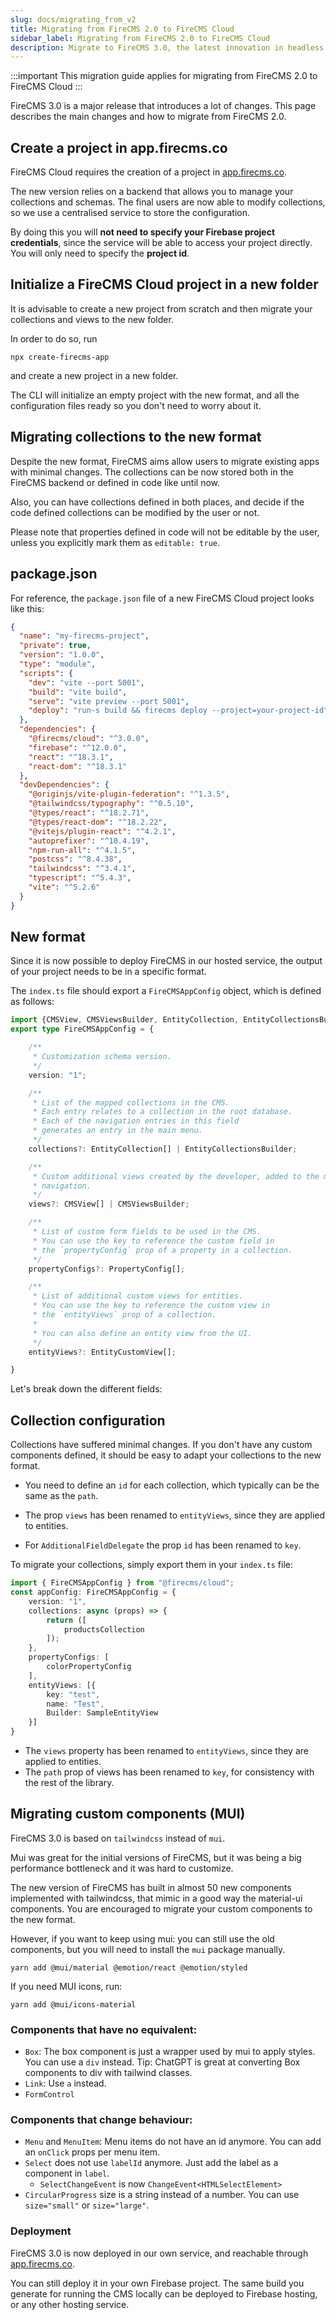 ```yaml
---
slug: docs/migrating_from_v2
title: Migrating from FireCMS 2.0 to FireCMS Cloud
sidebar_label: Migrating from FireCMS 2.0 to FireCMS Cloud
description: Migrate to FireCMS 3.0, the latest innovation in headless CMS, by creating a new project on app.firecms.co. Benefit from centralized configuration management and hassle-free integration without having to reveal Firebase credentials. Initiate a fresh project setup with simple CLI commands and adapt your existing collections to the new format with ease. Tailored for developers, FireCMS 3.0 brings content management to new flexibility and customization heights, while retaining the familiarity of previous versions.
---
```


:::important
This migration guide applies for migrating from FireCMS 2.0 to FireCMS Cloud
:::

FireCMS 3.0 is a major release that introduces a lot of changes. This page
describes the main changes and how to migrate from FireCMS 2.0.


## Create a project in app.firecms.co

FireCMS Cloud requires the creation of a project in [app.firecms.co](https://app.firecms.co).

The new version relies on a backend that allows you to manage your
collections and schemas. The final users are now able to modify collections,
so we use a centralised service to store the configuration.

By doing this you will **not need to specify your Firebase project credentials**,
since the service will be able to access your project directly. You will only need
to specify the **project id**.

## Initialize a FireCMS Cloud project in a new folder

It is advisable to create a new project from scratch and then migrate your collections and views to
the new folder.

In order to do so, run
```
npx create-firecms-app
```
and create a new project in a new folder.

The CLI will initialize an empty project with the new format, and all the configuration files
ready so you don't need to worry about it.


## Migrating collections to the new format

Despite the new format, FireCMS aims allow users to migrate existing apps with minimal
changes. The collections can be now stored both in the FireCMS backend or defined in
code like until now.

Also, you can have collections defined in both places, and decide if the code defined collections
can be modified by the user or not.

Please note that properties defined in code will not be editable by the user, unless you
explicitly mark them as `editable: true`.

## package.json

For reference, the `package.json` file of a new FireCMS Cloud project looks like this:

```json
{
  "name": "my-firecms-project",
  "private": true,
  "version": "1.0.0",
  "type": "module",
  "scripts": {
    "dev": "vite --port 5001",
    "build": "vite build",
    "serve": "vite preview --port 5001",
    "deploy": "run-s build && firecms deploy --project=your-project-id"
  },
  "dependencies": {
    "@firecms/cloud": "^3.0.0",
    "firebase": "^12.0.0",
    "react": "^18.3.1",
    "react-dom": "^18.3.1"
  },
  "devDependencies": {
    "@originjs/vite-plugin-federation": "^1.3.5",
    "@tailwindcss/typography": "^0.5.10",
    "@types/react": "^18.2.71",
    "@types/react-dom": "^18.2.22",
    "@vitejs/plugin-react": "^4.2.1",
    "autoprefixer": "^10.4.19",
    "npm-run-all": "^4.1.5",
    "postcss": "^8.4.38",
    "tailwindcss": "^3.4.1",
    "typescript": "^5.4.3",
    "vite": "^5.2.6"
  }
}
```


## New format

Since it is now possible to deploy FireCMS in our hosted service, the output
of your project needs to be in a specific format.

The `index.ts` file should export a `FireCMSAppConfig` object, which is defined as follows:

```typescript
import {CMSView, CMSViewsBuilder, EntityCollection, EntityCollectionsBuilder, EntityCustomView, PropertyConfig} from "./index.ts";
export type FireCMSAppConfig = {

    /**
     * Customization schema version.
     */
    version: "1";

    /**
     * List of the mapped collections in the CMS.
     * Each entry relates to a collection in the root database.
     * Each of the navigation entries in this field
     * generates an entry in the main menu.
     */
    collections?: EntityCollection[] | EntityCollectionsBuilder;

    /**
     * Custom additional views created by the developer, added to the main
     * navigation.
     */
    views?: CMSView[] | CMSViewsBuilder;

    /**
     * List of custom form fields to be used in the CMS.
     * You can use the key to reference the custom field in
     * the `propertyConfig` prop of a property in a collection.
     */
    propertyConfigs?: PropertyConfig[];

    /**
     * List of additional custom views for entities.
     * You can use the key to reference the custom view in
     * the `entityViews` prop of a collection.
     *
     * You can also define an entity view from the UI.
     */
    entityViews?: EntityCustomView[];

}
```

Let's break down the different fields:

## Collection configuration

Collections have suffered minimal changes. If you don't have any custom components defined, it should be
easy to adapt your collections to the new format.

- You need to define an `id` for each collection, which typically can be the same as the `path`.

- The prop `views` has been renamed to `entityViews`, since they are applied to entities.

- For `AdditionalFieldDelegate` the prop `id` has been renamed to `key`.

To migrate your collections, simply export them in your `index.ts` file:

```typescript
import { FireCMSAppConfig } from "@firecms/cloud";
const appConfig: FireCMSAppConfig = {
    version: "1",
    collections: async (props) => {
        return ([
            productsCollection
        ]);
    },
    propertyConfigs: [
        colorPropertyConfig
    ],
    entityViews: [{
        key: "test",
        name: "Test",
        Builder: SampleEntityView
    }]
}
```

- The `views` property has been renamed to `entityViews`, since they are applied to entities.
- The `path` prop of views has been renamed to `key`, for consistency with the rest of the library.


## Migrating custom components (MUI)

FireCMS 3.0 is based on `tailwindcss` instead of `mui`.

Mui was great for the initial versions of FireCMS, but it was being a big performance bottleneck
and it was hard to customize.

The new version of FireCMS has built in almost 50 new components implemented with tailwindcss, that
mimic in a good way the material-ui components. You are encouraged to migrate your custom components
to the new format.

However, if you want to keep using mui: you can still use the old components, but you will need to
install the `mui` package manually.

```
yarn add @mui/material @emotion/react @emotion/styled
```

If you need MUI icons, run:

```
yarn add @mui/icons-material
```

### Components that have no equivalent:
- `Box`: The box component is just a wrapper used by mui to apply styles. You can use a `div` instead.
Tip: ChatGPT is great at converting Box components to div with tailwind classes.
- `Link`: Use `a` instead.
- `FormControl`

### Components that change behaviour:
- `Menu` and `MenuItem`: Menu items do not have an id anymore. You can add an `onClick` props per menu item.
- `Select` does not use `labelId` anymore. Just add the label as a component in `label`.
  - `SelectChangeEvent` is now `ChangeEvent<HTMLSelectElement>`
- `CircularProgress` size is a string instead of a number. You can use `size="small"` or `size="large"`.

### Deployment

FireCMS 3.0 is now deployed in our own service, and reachable through [app.firecms.co](https://app.firecms.co).

You can still deploy it in your own Firebase project. The same build you generate for running the
CMS locally can be deployed to Firebase hosting, or any other hosting service.



